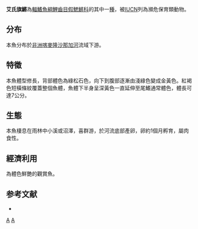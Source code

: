 {{Speciesbox 
| taxon = Aphyosemion amieti 
| status = EN
| status_system = IUCN3.1
| authority = [[Radda|Radda]],1976
| synonyms = * ''Fundulopanchax amieti'', <small>Radda, 1976</small>
}}
'''艾氏旗鱂'''為[[輻鰭魚綱|輻鰭魚綱]][[鯉齒目|鯉齒目]][[假鰓鱂科|假鰓鱂科]]的其中一[[種|種]]，被[[IUCN|IUCN]]列為瀕危保育類動物。

==分布==
本魚分布於[[非洲|非洲]][[喀麥隆|喀麥隆]][[沙那加河|沙那加河]]流域下游。

==特徵==
本魚體型修長，背部體色為綠松石色，向下到腹部逐漸由淺綠色變成金黃色。紅褐色短橫條紋覆蓋整個魚體，魚體下半身呈深黃色一直延伸至尾鰭通常體色，體長可達7公分。

==生態==
本魚棲息在雨林中小溪或沼澤，喜群游，於河流底部產卵，卵約1個月孵育，屬肉食性。

==經濟利用==
為體色鮮艷的觀賞魚。

==参考文献==
*{{FishBase_species|genus=Aphyosemion|species=amieti|year=2011|month=12}}
{{Taxonbar|from=Q129438}}

[[Category:觀賞魚|A]]
[[Category:旗鱂屬|A]]